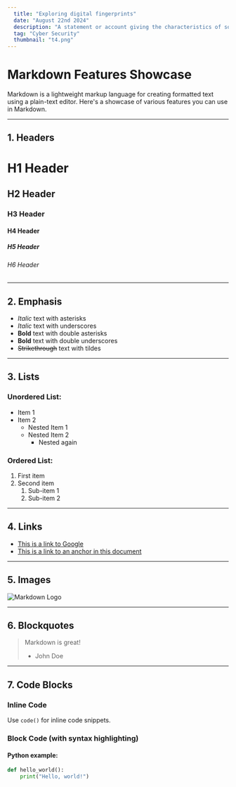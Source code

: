 ```yaml
---
  title: "Exploring digital fingerprints"
  date: "August 22nd 2024"
  description: "A statement or account giving the characteristics of someone or something : a descriptive statement or account."
  tag: "Cyber Security"
  thumbnail: "t4.png"
---
```


# Markdown Features Showcase

Markdown is a lightweight markup language for creating formatted text using a plain-text editor. Here's a showcase of various features you can use in Markdown.

---

## 1. Headers

# H1 Header
## H2 Header
### H3 Header
#### H4 Header
##### H5 Header
###### H6 Header

---

## 2. Emphasis

- *Italic* text with asterisks
- _Italic_ text with underscores
- **Bold** text with double asterisks
- __Bold__ text with double underscores
- ~~Strikethrough~~ text with tildes

---

## 3. Lists

### Unordered List:
- Item 1
- Item 2
  - Nested Item 1
  - Nested Item 2
    - Nested again

### Ordered List:
1. First item
2. Second item
   1. Sub-item 1
   2. Sub-item 2

---

## 4. Links

- [This is a link to Google](https://www.google.com)
- [This is a link to an anchor in this document](#markdown-features-showcase)

---

## 5. Images

![Markdown Logo](https://upload.wikimedia.org/wikipedia/commons/4/48/Markdown-mark.svg)

---

## 6. Blockquotes

> Markdown is great!  
> - John Doe

---

## 7. Code Blocks

### Inline Code
Use `code()` for inline code snippets.

### Block Code (with syntax highlighting)
#### Python example:
```python
def hello_world():
    print("Hello, world!")

